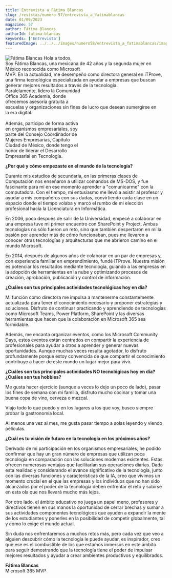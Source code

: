 ---
title: Entrevista a Fátima Blancas
slug: /revistas/numero-57/entrevista_a_fatimablancas
date: 01/09/2023
magazine: 57
author: Fátima Blancas
authorId: fatima-blancas
keywords: ['Entrevista']
featuredImage: ../../../images/numero58/entrevista_a_fatimablancas/image1.png
---

![Fátima Blancas](../../../images/numero58/entrevista_a_fatimablancas/image1.png#author) Hola a todos,                      
Soy Fátima Blancas, una mexicana de 
42 años y la segunda mujer en       
 México reconocida como Microsoft    
MVP. En la actualidad, me desempeño 
 como directora general en iTProve,  
 una firma tecnológica especializada 
en ayudar a empresas que buscan     
 generar mejores resultados a través 
 de la tecnología.                  
 Paralelamente, lidero la Comunidad  
 Office 365 Academia, donde          
 ofrecemos asesoría gratuita a       
 escuelas y organizaciones sin fines 
 de lucro que desean sumergirse en   
 la era digital.                     
<br />
Además, participo de forma activa   
 en organismos empresariales, soy    
 parte del Consejo Coordinador de    
 Mujeres Empresarias, Capítulo       
 Ciudad de México, donde tengo el    
 honor de liderar el Desarrollo      
 Empresarial en Tecnología.          

**¿Por qué y cómo empezaste en el mundo de la tecnología?**

Durante mis estudios de secundaria, en las primeras clases de
Computación nos enseñaron a utilizar comandos de MS-DOS, y fue
fascinante para mí en ese momento aprender a "comunicarme" con la
computadora. Con el tiempo, mi entusiasmo me llevó a asistir al profesor
y ayudar a mis compañeros con sus dudas, convirtiendo cada clase en un
espacio donde el tiempo volaba y marcó el rumbo de mi elección
profesional hacia la Licenciatura en Informática.

En 2006, poco después de salir de la Universidad, empecé a colaborar en
una empresa tuve mi primer encuentro con SharePoint y Project. Ambas
tecnologías no sólo fueron un reto, sino que también despertaron en mí
la pasión por aprender más de cómo funcionaban, pues me llevaron a
conocer otras tecnologías y arquitecturas que me abrieron camino en el
mundo Microsoft.

En 2014, después de algunos años de colaborar en un par de empresas y,
con experiencia familiar en emprendimiento, fundé ITProve. Nuestra
misión es potenciar los resultados mediante tecnología, guiando a las
empresas en la adopción de herramientas en la nube y optimizando
procesos de creación, aprobación, publicación y control de información.

**¿Cuáles son tus principales actividades tecnológicas hoy en día?**

Mi función como directora me impulsa a mantenerme constantemente
actualizada para tener el conocimiento necesario y proponer estrategias
y soluciones. Disfruto de continuar practicando y aprendiendo de
tecnologías como Microsoft Teams, Power Platform, SharePoint y las
diversas herramientas que hacen que la colaboración en Microsoft 365 sea
formidable.

Además, me encanta organizar eventos, como los Microsoft Community Days,
estos eventos están centrados en compartir la experiencia de
profesionales para ayudar a otros a aprender y generar nuevas
oportunidades. Aunque muchas veces resulta agotador, lo disfruto
profundamente porque estoy convencida de que compartir el conocimiento
contribuye a hacer de este mundo un lugar mejor para vivir.

**¿Cuáles son tus principales actividades NO tecnológicas hoy en día?
¿Cuáles son tus hobbies?**

Me gusta hacer ejercicio (aunque a veces lo dejo un poco de lado), pasar
los fines de semana con mi familia, disfruto mucho cocinar y tomar una
buena copa de vino, cerveza o mezcal.

Viajo todo lo que puedo y en los lugares a los que voy, busco siempre
probar la gastronomía local.

Al menos una vez al mes, me gusta pasar tiempo a solas leyendo y viendo
películas.

**¿Cuál es tu visión de futuro en la tecnología en los próximos años?**

Derivado de mi participación en los organismos empresariales, he podido
confirmar que hay un gran número de empresas que utilizan poca
tecnología en comparación con las soluciones modernas existentes. Estas
ofrecen numerosas ventajas que facilitarían sus operaciones diarias.
Dada esta realidad y considerando el avance significativo de la
tecnología, junto con las diversas funciones y características de la IA,
creo que vivimos un momento crucial en el que las empresas y los
individuos que no han sido alcanzados por el poder de la tecnología
deben enfrentar el reto y subirse en esta ola que nos llevará mucho más
lejos.

Por otro lado, el ámbito educativo no juega un papel meno, profesores y
directivos tienen en sus manos la oportunidad de cerrar brechas y sumar
a sus actividades componentes tecnológicos que ayuden a expandir la
mente de los estudiantes y ponerles en la posibilidad de competir
globalmente, tal y como lo exige el mundo actual.

Sin duda nos enfrentaremos a muchos retos más, pero cada vez que veo a
alguien descubrir cómo la tecnología le puede ayudar, es inspirador,
creo que ese es el combustible de los que estamos inmersos en este
ámbito para seguir demostrando que la tecnología tiene el poder de
impulsar mejores resultados y ayudar a crear ambientes productivos y
equilibrados.

**Fátima Blancas** <br />
Microsoft 365 MVP